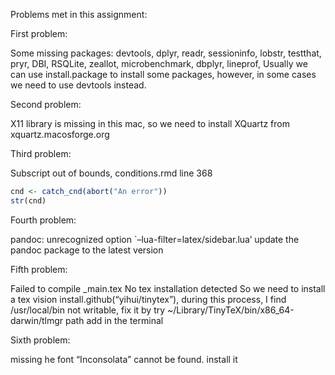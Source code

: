 Problems met in this assignment:

First problem:

Some missing packages: devtools, dplyr, readr, sessioninfo, lobstr, testthat, pryr, DBI, RSQLite, zeallot, microbenchmark, dbplyr, lineprof,
Usually we can use install.package to install some packages, however, in some cases we need to use devtools instead.


Second problem:

X11 library is missing in this mac, so we need to install XQuartz from xquartz.macosforge.org


Third problem:

Subscript out of bounds,
conditions.rmd line 368
```r
cnd <- catch_cnd(abort("An error"))
str(cnd)
```


Fourth problem:

pandoc: unrecognized option `--lua-filter=latex/sidebar.lua'
update the pandoc package to the latest version


Fifth problem:

Failed to compile _main.tex No tex installation detected
So we need to install a tex vision install.github("yihui/tinytex"), during this process, I find /usr/local/bin not writable, fix it by try ~/Library/TinyTeX/bin/x86_64-darwin/tlmgr path add in the terminal


Sixth problem:

missing he font "Inconsolata" cannot be found.
install it
